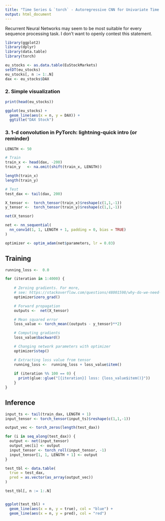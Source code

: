 ```yaml
---
title: "Time Series & `torch` - Autoregressive CNN for Univariate Time Series"
output: html_document
---
```


Recurrent Neural Networks may seem to be most suitable for every sequence processing task. 
I don't want to openly contest this statement.

```r
library(ggplot2)
library(dplyr)
library(data.table)
library(torch)
```

```r
eu_stocks <- as.data.table(EuStockMarkets)
setDT(eu_stocks)
eu_stocks[, n := 1:.N]
dax <- eu_stocks$DAX
```

### 2. Simple visualization

```r
print(head(eu_stocks))
```
```r
ggplot(eu_stocks) +
  geom_line(aes(x = n, y = DAX)) +
  ggtitle("DAX Stock")
```

### 3. 1-d convolution in PyTorch: lightning-quick intro (or reminder)

```r
LENGTH <- 50

# Train
train_x <- head(dax, -200)
train_y   <- na.omit(shift(train_x, LENGTH))

length(train_x)
length(train_y)

# Test 
test_dax <- tail(dax, 200)

```

```r
X_tensor <-  torch_tensor(train_x)$reshape(c(1,1,-1))
y_tensor <-  torch_tensor(train_y)$reshape(c(1,1,-1))

net(X_tensor)
```

```r
net <- nn_sequential(
  nn_conv1d(1, 1, LENGTH + 1, padding = 0, bias = TRUE)
)
```

```r
optimizer <- optim_adam(net$parameters, lr = 0.03)
```

## Training

```r
running_loss <-  0.0

for (iteration in 1:4000) {
  
    # Zeroing gradients. For more,
    # see: https://stackoverflow.com/questions/48001598/why-do-we-need-to-call-zero-grad-in-pytorch
    optimizer$zero_grad()

    # Forward propagation
    outputs <-  net(X_tensor)  

    # Mean squared error
    loss_value <- torch_mean((outputs - y_tensor)**2)

    # Computing gradients
    loss_value$backward()

    # Changing network parameters with optimizer
    optimizer$step()

    # Extracting loss value from tensor
    running_loss <-  running_loss + loss_value$item()
    
    if (iteration %% 100 == 0) {
      print(glue::glue("[{iteration}] loss: {loss_value$item()}"))
    }
}
```

## Inference


```r

input_ts <- tail(train_dax, LENGTH + 1)
input_tensor <- torch_tensor(input_ts)$reshape(c(1,1,-1))

output_vec <- torch_zeros(length(test_dax))

for (i in seq_along(test_dax)) {
  output <- net(input_tensor)
  output_vec[i] <- output
  input_tensor <- torch_roll(input_tensor, -1)
  input_tensor[1, 1, LENGTH + 1] <- output
}

```


```r

test_tbl <- data.table(
  true = test_dax,
  pred = as.vector(as_array(output_vec))
)

test_tbl[, n := 1:.N]


ggplot(test_tbl) +
  geom_line(aes(x = n, y = true), col = "blue") + 
  geom_line(aes(x = n, y = pred), col = "red")


```
